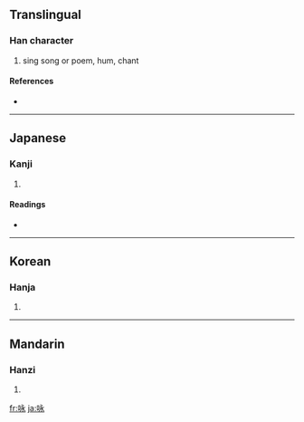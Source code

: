 {{also|詠}}
==Translingual==

===Han character===
{{Han char|rn=30|rad=口|as=05|sn=8|four=|canj=口戈弓水 (RINE)}}

# sing song or poem, hum, chant

====References====
* {{Han ref|kx=0185.070|dkj=03494|dj=0405.010|hdz=10609.010|uh=548F|ud=21647}}

----

==Japanese==

===Kanji===
{{ja-kanji|grade=|rs=口05}}

# {{defn|Japanese}}

====Readings====
* {{ja-readings|on=[[えい]] (ei)|kun=[[うたう]] (utau)}}

----

==Korean==

===Hanja===
{{ko-hanja|hangeul=영|rv=yeong|mr=yŏng}}

# {{defn|Korean}}

----

==Mandarin==

===Hanzi===
{{cmn-hanzi|tra=詠|pin=[[jué]] ([[jue2]]), [[quē]] ([[que1]]), [[yǒng]] ([[yong3]])|wg=chüeh<sup>2</sup>, ch'üeh<sup>1</sup>, yung<sup>3</sup>}}

# {{defn|Mandarin}}

[[fr:咏]]
[[ja:咏]]